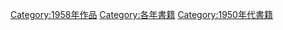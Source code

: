{{Commonscat|1958 books}}

[[Category:1958年作品|Category:1958年作品]]
[[Category:各年書籍|Category:各年書籍]]
[[Category:1950年代書籍|Category:1950年代書籍]]